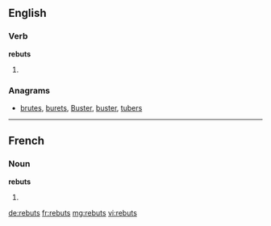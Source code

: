 ==English==

===Verb===
'''rebuts'''

# {{en-third-person singular of|rebut}}

===Anagrams===
* [[brutes#English|brutes]], [[burets#English|burets]], [[Buster#English|Buster]], [[buster#English|buster]], [[tubers#English|tubers]]

----

==French==

===Noun===
'''rebuts''' {{m}}

# {{plural of|rebut|lang=fr}}

[[de:rebuts]]
[[fr:rebuts]]
[[mg:rebuts]]
[[vi:rebuts]]
